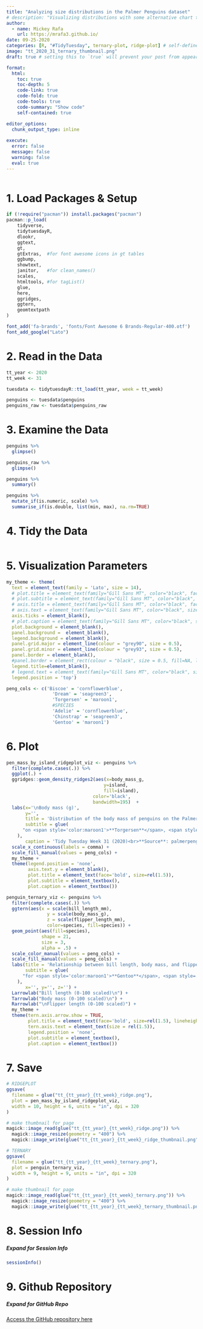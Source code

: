 ```yaml
---
title: "Analyzing size distributions in the Palmer Penguins dataset"
# description: "Visualizing distributions with some alternative chart types"
author:
  - name: Mickey Rafa
    url: https://mrafa3.github.io/
date: 09-25-2020
categories: [R, "#TidyTuesday", ternary-plot, ridge-plot] # self-defined categories
image: "tt_2020_31_ternary_thumbnail.png"
draft: true # setting this to `true` will prevent your post from appearing on your listing page until you're ready!

format:
  html:
    toc: true
    toc-depth: 5
    code-link: true
    code-fold: true
    code-tools: true
    code-summary: "Show code"
    self-contained: true

editor_options: 
  chunk_output_type: inline
  
execute: 
  error: false
  message: false
  warning: false
  eval: true
---
```


![](){#fig-1}

# 1. Load Packages & Setup

```r
if (!require("pacman")) install.packages("pacman")
pacman::p_load(
    tidyverse,
    tidytuesdayR,
    dlookr,
    ggtext,
    gt,
    gtExtras,  #for font awesome icons in gt tables
    ggbump,
    showtext,
    janitor,   #for clean_names()
    scales,
    htmltools, #for tagList()
    glue,
    here,
    ggridges,
    ggtern,
    geomtextpath
)    

font_add('fa-brands', 'fonts/Font Awesome 6 Brands-Regular-400.otf')
font_add_google("Lato")
```

# 2. Read in the Data

```r
tt_year <- 2020
tt_week <- 31

tuesdata <- tidytuesdayR::tt_load(tt_year, week = tt_week)

penguins <- tuesdata$penguins
penguins_raw <- tuesdata$penguins_raw
```

# 3. Examine the Data 

```r
penguins %>% 
  glimpse()

penguins_raw %>% 
  glimpse()

penguins %>% 
  summary()
```

```r
penguins %>% 
  mutate_if(is.numeric, scale) %>% 
  summarise_if(is.double, list(min, max), na.rm=TRUE)
```

# 4. Tidy the Data 

```r

```

# 5. Visualization Parameters 

```r
my_theme <- theme(
  text = element_text(family = 'Lato', size = 14), 
  # plot.title = element_text(family="Gill Sans MT", color="black", face="bold", size=24, hjust=0), 
  # plot.subtitle = element_text(family="Gill Sans MT", color="black", size=12, hjust=0), 
  # axis.title = element_text(family="Gill Sans MT", color="black", face="bold", size=12), 
  # axis.text = element_text(family="Gill Sans MT", color="black", size=18), 
  axis.ticks = element_blank(), 
  # plot.caption = element_text(family="Gill Sans MT", color="black", size=12), 
  plot.background = element_blank(),
  panel.background =  element_blank(), 
  legend.background = element_blank(), 
  panel.grid.major = element_line(colour = "grey90", size = 0.5),
  panel.grid.minor = element_line(colour = "grey93", size = 0.5),
  panel.border = element_blank(), 
  #panel.border = element_rect(colour = "black", size = 0.5, fill=NA, linetype = 1),
  legend.title=element_blank(), 
  # legend.text = element_text(family="Gill Sans MT", color="black", size=12, hjust=0),
  legend.position = 'top')

peng_cols <- c('Biscoe' = 'cornflowerblue', 
                 'Dream' = 'seagreen3',
                 'Torgersen' = 'maroon1',
                 #SPECIES
                 'Adelie' = 'cornflowerblue', 
                 'Chinstrap' = 'seagreen3',
                 'Gentoo' = 'maroon1')
```


# 6. Plot 


```r
pen_mass_by_island_ridgeplot_viz <- penguins %>% 
  filter(complete.cases(.)) %>% 
  ggplot(.) + 
  ggridges::geom_density_ridges2(aes(x=body_mass_g,
                                    y=island,
                                    fill=island),
                                color='black',
                                bandwidth=195)  + 
  labs(x='\nBody mass (g)',
       y='',
       title = 'Distribution of the body mass of penguins on the Palmer Archipeligo',
       subtitle = glue(
      "on <span style='color:maroon1'>**Torgersen**</span>, <span style='color:seagreen3'>**Dream**</span>, and <span style='color:cornflowerblue'>**Briscoe**</span> islands"
    ),
       caption = 'Tidy Tuesday Week 31 (2020)<br>**Source**: palmerpenguins::') + 
  scale_x_continuous(labels = comma) + 
  scale_fill_manual(values = peng_cols) + 
  my_theme + 
  theme(legend.position = 'none',
        axis.text.y = element_blank(),
        plot.title = element_text(face='bold', size=rel(1.5)), 
        plot.subtitle = element_textbox(),
        plot.caption = element_textbox())
```


```r
penguin_ternary_viz <- penguins %>% 
  filter(complete.cases(.)) %>% 
  ggtern(aes(x = scale(bill_length_mm), 
               y = scale(body_mass_g), 
               z = scale(flipper_length_mm),
               color=species, fill=species)) + 
  geom_point(aes(fill=species), 
             shape = 21, 
             size = 3,
             alpha = .5) + 
  scale_color_manual(values = peng_cols) + 
  scale_fill_manual(values = peng_cols) + 
  labs(title = 'Relationship between bill length, body mass, and flipper length',
       subtitle = glue(
      "for <span style='color:maroon1'>**Gentoo**</span>, <span style='color:seagreen3'>**Chinstrap**</span>, and <span style='color:cornflowerblue'>**Adelie**</span> penguins"
    ),
       x='', y='', z='') + 
  Larrowlab("Bill length (0-100 scaled)\n") + 
  Tarrowlab("Body mass (0-100 scaled)\n") + 
  Rarrowlab("\nFlipper length (0-100 scaled)") + 
  my_theme + 
  theme(tern.axis.arrow.show = TRUE, 
        plot.title = element_text(face='bold', size=rel(1.5), lineheight = 1.5), 
        tern.axis.text = element_text(size = rel(1.5)),
        legend.position = 'none',
        plot.subtitle = element_textbox(),
        plot.caption = element_textbox())
```

# 7. Save 

```r
# RIDGEPLOT
ggsave(
  filename = glue("tt_{tt_year}_{tt_week}_ridge.png"),
  plot = pen_mass_by_island_ridgeplot_viz,
  width = 10, height = 6, units = "in", dpi = 320
)

# make thumbnail for page
magick::image_read(glue("tt_{tt_year}_{tt_week}_ridge.png")) %>%
  magick::image_resize(geometry = "400") %>%
  magick::image_write(glue("tt_{tt_year}_{tt_week}_ridge_thumbnail.png"))

# TERNARY
ggsave(
  filename = glue("tt_{tt_year}_{tt_week}_ternary.png"),
  plot = penguin_ternary_viz,
  width = 9, height = 9, units = "in", dpi = 320
)

# make thumbnail for page
magick::image_read(glue("tt_{tt_year}_{tt_week}_ternary.png")) %>%
  magick::image_resize(geometry = "400") %>%
  magick::image_write(glue("tt_{tt_year}_{tt_week}_ternary_thumbnail.png"))
```

# 8. Session Info

::: {.callout-tip collapse="true"}
##### Expand for Session Info

```r
sessionInfo()
```
:::

# 9. Github Repository 

::: {.callout-tip collapse="true"}

##### Expand for GitHub Repo
 
[Access the GitHub repository here](https://github.com/mrafa3/mrafa3.github.io)
:::